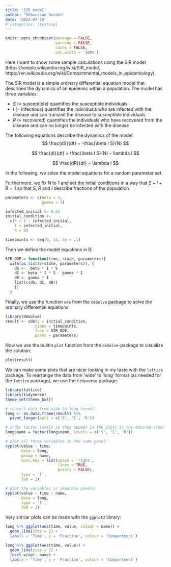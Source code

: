 ```yaml
---
title: 'SIR model'
author: 'Sebastian Gerdes'
date: '2022-07-19'
# categories: [testing]
---
```


```r
knitr::opts_chunk$set(message = FALSE, 
                      warning = FALSE, 
                      cache = FALSE,
                      out.width = '100%')
```

Here I want to show some sample calculations using the SIR model (https://simple.wikipedia.org/wiki/SIR_model, https://en.wikipedia.org/wiki/Compartmental_models_in_epidemiology).

The SIR model is a simple ordinary differential equation model that describes the dynamics of an epidemic within a population. The model has three variables:

-   $S$ (= susceptible) quantifies the susceptible individuals
-   $I$ (= infectious) quantifies the individuals who are infected with the disease and can transmit the disease to susceptible individuals
-   $R$ (= recovered) quantifies the individuals who have recovered from the disease and can no longer be infected with the disease

The following equations describe the dynamics of the model: $$ \frac{dS}{dt} = -\frac{\beta I S}{N} $$

$$ \frac{dI}{dt} = \frac{\beta I S}{N} - \lambda I $$

$$ \frac{dR}{dt} = \lambda I $$

In the following, we solve the model equations for a random parameter set.

Furthermore, we fix $N$ to $1$ and set the initial conditions in a way that $S + I + R = 1$ so that $S$, $R$ and $I$ describe fractions of the population.

```r
parameters <- c(beta = 2, 
                gamma = 1)

infected_initial <- 0.01
initial_condition <- 
  c(S = 1 - infected_initial,
    I = infected_initial,
    R = 0)

timepoints <- seq(0, 15, by = .1)
```

Then we define the model equations in R:

```r
SIR_ODE = function(time, state, parameters){
  with(as.list(c(state, parameters)), {
    dS <- -beta * I * S
    dI <- beta * I * S - gamma * I
    dR <- gamma * I
    list(c(dS, dI, dR))
    })
  }
```

Finally, we use the function `ode` from the `deSolve` package to solve the ordinary differential equations:

```r
library(deSolve)
result <- ode(y = initial_condition, 
             times = timepoints, 
             func = SIR_ODE, 
             parms = parameters)
```

Now we use the builtin `plot` function from the `deSolve`-package to visualize the solution:

```r
plot(result)
```

We can make some plots that are nicer looking in my taste with the `lattice` package. To rearrange the data from 'wide' to 'long' format (as needed for the `lattice` package), we use the `tidyverse` package.

```r
library(lattice)
library(tidyverse)
theme_set(theme_bw())

# convert data from wide to long format:
long <- as.data.frame(result) %>% 
  pivot_longer(cols = c('S', 'I', 'R'))

# order factor levels so they appear in the plots in the desired order:
long$name = factor(long$name, levels = c('S', 'I', 'R'))

# plot all three variables in the same panel:
xyplot(value ~ time, 
       data = long, 
       group = name, 
       auto.key = list(space = 'right', 
                       lines = TRUE, 
                       points = FALSE), 
       type = 'l',
       lwd = 3)

# plot the variables in separate panels:
xyplot(value ~ time | name, 
       data = long, 
       type = 'l', 
       lwd = 3)
```

Very similar plots can be made with the `ggplot2` library:

```r
long %>% ggplot(aes(time, value, colour = name)) + 
  geom_line(size = 2) + 
  labs(x = 'Time', y = 'Fraction', colour = 'Compartment')

long %>% ggplot(aes(time, value)) + 
  geom_line(size = 2) +
  facet_wrap(~ name) +
  labs(x = 'Time', y = 'Fraction', colour = 'Compartment') 
```
